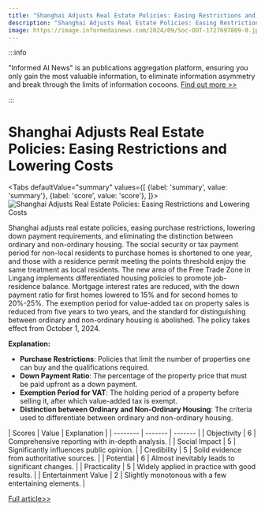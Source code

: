 ```yaml
---
title: "Shanghai Adjusts Real Estate Policies: Easing Restrictions and Lowering Costs"
description: "Shanghai Adjusts Real Estate Policies: Easing Restrictions and Lowering Costs"
image: https://image.informedainews.com/2024/09/Soc-OOT-1727697809-0.jpg
---
```



:::info

"Informed AI News" is an publications aggregation platform, ensuring you only gain the most valuable information, to eliminate information asymmetry and break through the limits of information cocoons.  [Find out more >>](/)

:::

# Shanghai Adjusts Real Estate Policies: Easing Restrictions and Lowering Costs


<Tabs
	defaultValue="summary"
	values={[
	{label: 'summary', value: 'summary'},
	{label: 'score', value: 'score'},
]}>
<TabItem value="summary">
<img
  src="https://image.informedainews.com/2024/09/Soc-OOT-1727697809-0.jpg"
  alt="Shanghai Adjusts Real Estate Policies: Easing Restrictions and Lowering Costs"
/>



Shanghai adjusts real estate policies, easing purchase restrictions, lowering down payment requirements, and eliminating the distinction between ordinary and non-ordinary housing. The social security or tax payment period for non-local residents to purchase homes is shortened to one year, and those with a residence permit meeting the points threshold enjoy the same treatment as local residents. The new area of the Free Trade Zone in Lingang implements differentiated housing policies to promote job-residence balance. Mortgage interest rates are reduced, with the down payment ratio for first homes lowered to 15% and for second homes to 20%-25%. The exemption period for value-added tax on property sales is reduced from five years to two years, and the standard for distinguishing between ordinary and non-ordinary housing is abolished. The policy takes effect from October 1, 2024.

**Explanation:**
- **Purchase Restrictions**: Policies that limit the number of properties one can buy and the qualifications required.
- **Down Payment Ratio**: The percentage of the property price that must be paid upfront as a down payment.
- **Exemption Period for VAT**: The holding period of a property before selling it, after which value-added tax is exempt.
- **Distinction between Ordinary and Non-Ordinary Housing**: The criteria used to differentiate between ordinary and non-ordinary housing.
</TabItem>
<TabItem value="score">
	| Scores     | Value   | Explanation |
	| -------- | ------- | ------- |
	| Objectivity  | 6    | Comprehensive reporting with in-depth analysis.    |
	| Social Impact | 5     | Significantly influences public opinion.    |
	| Credibility    | 5    | Solid evidence from authoritative sources.    |
	| Potential    | 6    | Almost inevitably leads to significant changes.    |
	| Practicality    | 5    | Widely applied in practice with good results.    |
	| Entertainment Value    | 2    | Slightly monotonous with a few entertaining elements.    |
</TabItem>
</Tabs>

[Full article>>](https://wallstreetcn.com/articles/3729247)

